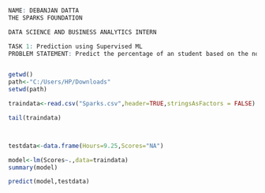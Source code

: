 ```{r}

NAME: DEBANJAN DATTA
THE SPARKS FOUNDATION

DATA SCIENCE AND BUSINESS ANALYTICS INTERN

TASK 1: Prediction using Supervised ML
PROBLEM STATEMENT: Predict the percentage of an student based on the no. of study hours.


getwd()
path<-"C:/Users/HP/Downloads"
setwd(path)

traindata<-read.csv("Sparks.csv",header=TRUE,stringsAsFactors = FALSE)

tail(traindata)



testdata<-data.frame(Hours=9.25,Scores="NA")

model<-lm(Scores~.,data=traindata)
summary(model)

predict(model,testdata)

```

